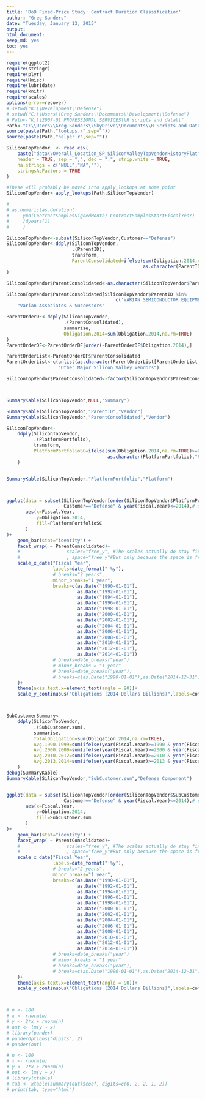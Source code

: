 ```yaml
---
title: 'DoD Fixed-Price Study: Contract Duration Classification'
author: "Greg Sanders"
date: "Tuesday, January 13, 2015"
output:
html_document:
keep_md: yes
toc: yes
---
```


```r
require(ggplot2)
require(stringr)
require(plyr)
require(Hmisc)
require(lubridate)
require(knitr)
require(scales)
options(error=recover)
# setwd("K:\\Development\\Defense")
# setwd("C:\\Users\\Greg Sanders\\Documents\\Development\\Defense")
# Path<-"K:\\2007-01 PROFESSIONAL SERVICES\\R scripts and data\\"
Path<-"C:\\Users\\Greg Sanders\\SkyDrive\\Documents\\R Scripts and Data SkyDrive\\"
source(paste(Path,"lookups.r",sep=""))
source(paste(Path,"helper.r",sep=""))

```

```r
SiliconTopVendor  <- read.csv(
    paste("data\\Overall_Location_SP_SiliconValleyTopVendorHistoryPlatformSubCustomer.csv", sep = ""),
    header = TRUE, sep = ",", dec = ".", strip.white = TRUE, 
    na.strings = c("NULL","NA",""),
    stringsAsFactors = TRUE
)

#These will probably be moved into apply_lookups at some point
SiliconTopVendor<-apply_lookups(Path,SiliconTopVendor)

# 
# as.numeric(as.duration(
#     ymd(ContractSample$SignedMonth)-ContractSample$StartFiscalYear)
#     /dyears(1)
#     )

SiliconTopVendor<-subset(SiliconTopVendor,Customer=="Defense")
SiliconTopVendor<-ddply(SiliconTopVendor,
                        .(ParentID),
                        transform,
                        ParentConsolidated=ifelse(sum(Obligation.2014,na.rm=TRUE)>=0.25,
                                                  as.character(ParentID),"Other Major Silicon Valley Vendors")
)

SiliconTopVendor$ParentConsolidated<-as.character(SiliconTopVendor$ParentConsolidated)

SiliconTopVendor$ParentConsolidated[SiliconTopVendor$ParentID %in%
                                        c('VARIAN SEMICONDUCTOR EQUIPMENT','VARIAN ASSOCIATES','VARIAN MEDICAL SYSTEMS')]<-
    "Varian Associates & Successors"

ParentOrderDF<-ddply(SiliconTopVendor,
                     .(ParentConsolidated),
                     summarise,
                     Obligation.2014=sum(Obligation.2014,na.rm=TRUE)
)
ParentOrderDF<-ParentOrderDF[order(-ParentOrderDF$Obligation.2014),]

ParentOrderList<-ParentOrderDF$ParentConsolidated
ParentOrderList<-c(unlist(as.character(ParentOrderList[ParentOrderList!="Other Major Silicon Valley Vendors"])),
                   "Other Major Silicon Valley Vendors")

SiliconTopVendor$ParentConsolidated<-factor(SiliconTopVendor$ParentConsolidated,ParentOrderList)



SummaryKable(SiliconTopVendor,NULL,"Summary")

SummaryKable(SiliconTopVendor,"ParentID","Vendor")
SummaryKable(SiliconTopVendor,"ParentConsolidated","Vendor")


```



```r
SiliconTopVendor<-
    ddply(SiliconTopVendor,
          .(PlatformPortfolio),
          transform,
          PlatformPortfolioSC=ifelse(sum(Obligation.2014,na.rm=TRUE)>=0.25,
                                     as.character(PlatformPortfolio),"Remaining Platform Categories")
    )


SummaryKable(SiliconTopVendor,"PlatformPortfolio","Platform")



ggplot(data = subset(SiliconTopVendor[order(SiliconTopVendor$PlatformPortfolioSC),],
                     Customer=="Defense" & year(Fiscal.Year)<=2014),# subset(ContractSurvival,StartFiscalYear>=2007 & StartFiscalYear<=2013),
       aes(x=Fiscal.Year,
           y=Obligation.2014,
           fill=PlatformPortfolioSC
       )
)+ 
    geom_bar(stat="identity") + 
    facet_wrap( ~ ParentConsolidated)+
    #                 scales="free_y", #The scales actually do stay fixed
    #                 , space="free_y"#But only because the space is free)+
    scale_x_date("Fiscal Year",
                 labels=date_format("'%y"),
                 # breaks="2 years",
                 minor_breaks="1 year",
                 breaks=c(as.Date("1990-01-01"),
                          as.Date("1992-01-01"),
                          as.Date("1994-01-01"),
                          as.Date("1996-01-01"),
                          as.Date("1998-01-01"),
                          as.Date("2000-01-01"),
                          as.Date("2002-01-01"),
                          as.Date("2004-01-01"),
                          as.Date("2006-01-01"),
                          as.Date("2008-01-01"),
                          as.Date("2010-01-01"),
                          as.Date("2012-01-01"),
                          as.Date("2014-01-01"))
                 # breaks=date_breaks("year")
                 # minor_breaks = "1 year"
                 # breaks=date_breaks("year"),
                 # breaks=c(as.Date("1990-01-01"),as.Date("2014-12-31"))
    )+
    theme(axis.text.x=element_text(angle = 90))+
    scale_y_continuous("Obligations (2014 Dollars Billions)",labels=comma)




```


```r


SubCustomerSummary<-
    ddply(SiliconTopVendor,
          .(SubCustomer.sum),
          summarise,
          TotalObligation=sum(Obligation.2014,na.rm=TRUE),
          Avg.1990.1999=sum(ifelse(year(Fiscal.Year)>=1990 & year(Fiscal.Year)<=1999, Obligation.2014,0),na.rm=TRUE)/10,
          Avg.2000.2009=sum(ifelse(year(Fiscal.Year)>=2000 & year(Fiscal.Year)<=2009, Obligation.2014,0),na.rm=TRUE)/10,
          Avg.2010.2012=sum(ifelse(year(Fiscal.Year)>=2010 & year(Fiscal.Year)<=2012, Obligation.2014,0),na.rm=TRUE)/3,
          Avg.2013.2014=sum(ifelse(year(Fiscal.Year)>=2013 & year(Fiscal.Year)<=2014, Obligation.2014,0),na.rm=TRUE)/2
    )
debug(SummaryKable)
SummaryKable(SiliconTopVendor,"SubCustomer.sum","Defense Component")


ggplot(data = subset(SiliconTopVendor[order(SiliconTopVendor$SubCustomer.sum),],
                     Customer=="Defense" & year(Fiscal.Year)<=2014),# subset(ContractSurvival,StartFiscalYear>=2007 & StartFiscalYear<=2013),
       aes(x=Fiscal.Year,
           y=Obligation.2014,
           fill=SubCustomer.sum
       )
)+ 
    geom_bar(stat="identity") + 
    facet_wrap( ~ ParentConsolidated)+
    #                 scales="free_y", #The scales actually do stay fixed
    #                 , space="free_y"#But only because the space is free)+
    scale_x_date("Fiscal Year",
                 labels=date_format("'%y"),
                 # breaks="2 years",
                 minor_breaks="1 year",
                 breaks=c(as.Date("1990-01-01"),
                          as.Date("1992-01-01"),
                          as.Date("1994-01-01"),
                          as.Date("1996-01-01"),
                          as.Date("1998-01-01"),
                          as.Date("2000-01-01"),
                          as.Date("2002-01-01"),
                          as.Date("2004-01-01"),
                          as.Date("2006-01-01"),
                          as.Date("2008-01-01"),
                          as.Date("2010-01-01"),
                          as.Date("2012-01-01"),
                          as.Date("2014-01-01"))
                 # breaks=date_breaks("year")
                 # minor_breaks = "1 year"
                 # breaks=date_breaks("year"),
                 # breaks=c(as.Date("1990-01-01"),as.Date("2014-12-31"))
    )+
    theme(axis.text.x=element_text(angle = 90))+
    scale_y_continuous("Obligations (2014 Dollars Billions)",labels=comma)




```

```r
# n <- 100
# x <- rnorm(n)
# y <- 2*x + rnorm(n)
# out <- lm(y ~ x)
# library(pander)
# panderOptions("digits", 2)
# pander(out)
```

```r
# n <- 100
# x <- rnorm(n)
# y <- 2*x + rnorm(n)
# out <- lm(y ~ x)
# library(xtable)
# tab <- xtable(summary(out)$coef, digits=c(0, 2, 2, 1, 2))
# print(tab, type="html")
```